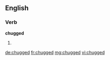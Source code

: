 ==English==

===Verb===
'''chugged'''

# {{past of|chug}}

[[de:chugged]]
[[fr:chugged]]
[[mg:chugged]]
[[vi:chugged]]